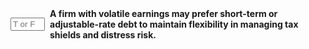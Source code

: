 ::: {.question-block}

<form onsubmit="event.preventDefault(); checkAnswerBox('module8_tf_q90','T')" style="display: flex; align-items: center; gap: 8px;">
  <input type="text" id="module8_tf_q90" name="module8_tf_q90" maxlength="1" placeholder="T or F" style="width: 55px;" data-correct-answer="T" /> 
  <label for="module8_tf_q90"><strong>A firm with volatile earnings may prefer short-term or adjustable-rate debt to maintain flexibility in managing tax shields and distress risk.</strong></label>
</form>

<div id="feedback-module8_tf_q90" class="feedback" data-status="" style="display:none;">
TRUE. Short-term debt reduces long-term commitment and risk exposure under uncertain earnings.
</div>

:::
